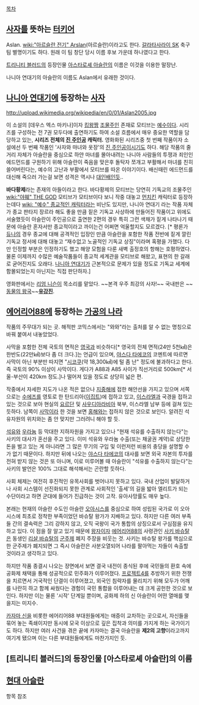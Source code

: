 [[목차]]

== [[사자]]를 뜻하는 [[터키어]] ==
Aslan. [[wiki:"아르슬란 전기" Arslan]](아르슬란)이라고도 한다. [[갈라타사라이 SK]] 축구팀 별명이기도 하다. 원래 이 팀 창단 당시 이름 후보 가운데 하나였다고 한다.

[[트리니티 블러드]]의 등장인물 [[아스타로셰 아슬란]]의 이름은 이것을 이용한 말장난.

나니아 연대기의 아슬란의 이름도 Aslan에서 유래한 것이다.

== [[나니아 연대기]]에 등장하는 [[사자]] ==
http://upload.wikimedia.org/wikipedia/en/0/01/Aslan2005.jpg

이 소설의 [데우스 엑스 마키나]이자 [[킹왕짱]] [[조물주]]인 존재로 모티브는 [[예수]]이다. 시리즈를 구성하는 전 7권 모두다에 출연하기도 하여 소설 흐름에서 매우 중요한 역할을 담당하고 있는, '''시리즈 전체의 [[진 주인공]] 캐릭터.''' 영화화된 시리즈중 첫 번째 작품이자 소설에선 두 번째 작품인 '사자와 마녀와 옷장'의 [[진 주인공]]이시기도 하다. 해당 작품의 줄거리 자체가 아슬란을 중심으로 하얀 마녀를 몰아내려는 나니아 사람들의 투쟁과 죄인인 에드먼드를 구원하기 위해 아슬란이 죽음을 맞은후 돌탁자 쪼개고 부활해서 마녀를 친히 쓸어버린다는, 예수의 고난과 부활에서 모티브를 따온 이야기이다. 배신때린 에드먼드를 대신해 죽으러 가는걸 보면 성격은 역시나 [[대인배]]인듯.. 

'''바다황제'''라는 존재의 아들이라고 한다. 바다황제의 모티브는 당연히 기독교의 조물주인 [[wiki:"야훼" THE GOD]] 모티브가 모티브이다 보니 작중 대놓고 [[먼치킨]] 캐릭터로 등장하는데다 [[wiki: "예수" 종교적인 캐릭터]]라는 비난도 있지만, 나니아 연대기 라는 작품 자체가 종교 판타지 장르라 해도 좋을 만큼 짙은 기독교 사상하에 만들어진 작품이고 위에도 서술했듯이 아슬란이 주인공으로 출연한 2편의 경우 특히 그런 색채가 짙게 나타나기 때문에 아슬란 혼자서만 종교적이라고 까이는건 어쩌면 억울할지도 모르겠다. [* 평론가 [[듀나]]의 경우 종교에 대해 공격적인 입장인 만큼 아슬란을 포함한 작품 전반에 짙게 깔린 기독교 정서에 대해 대놓고 “재수없고 노골적인 기독교 상징"이라며 혹평을 가했다. 다만 인정할 부분은 인정하기도 했고 해양 모험을 다룬 새벽 출정호의 항해는 호평하였다. 물론 이제까지 수많은 예술작품들이 종교적 세계관을 모티브로 해왔고, 표현의 한 갈래로 굳어진지도 오래다. [[나니아 연대기]]가 근본적으로 문제가 있을 정도로 기독교 세계에 함몰되었는지 아닌지는 직접 판단하자.] 

영화판에서는 [[리엄 니슨]]이 목소리를 맡았다. ~~본격 우주 최강의 사자!~~ 국내판은 ~~[[동물의 왕국]]~~'''[[유강진]]'''.

== [[에어리어88]]에 등장하는 [[가공의 나라]] ==
작품의 주무대가 되는 곳. 해적판 코믹스에서는 "와와"라는 출처를 알 수 없는 명칭으로 바꿔 붙여서 내놓았었다. 

사막을 포함한 전체 국토의 면적은 [[영국]]과 비슷하다[* 영국의 전체 면적(24만 5천㎢)은 한반도(22만㎢)보다 좀 더 크다.]는 언급이 있으며, [[야스다 타에코]]의 코멘트에 따르면 사막이 아닌 부분만 따지면 "[[시코쿠]](약 18,300㎢)에 털 좀 난" 정도에 불과하다고 한다. 즉 국토의 90% 이상이 사막이다. 게다가 A88과 A85 사이가 직선거리로 500km[* 서울-부산이 420km 정도.]나 떨어져 있을 정도로 상당히 넓은 편.

작중에서 자세한 지도가 나온 적은 없으나 [[지중해]]에 접한 해안선을 가지고 있으며 서쪽으로는 [[수에즈]]를 영토로 한 탄드리아([[이집트]])에 접하고 있고, [[이스라엘]]과 국경을 접하고 있는 것으로 보아 현실의 [[요르단]] 및 [[사우디아라비아]] 북부, 이스라엘 남부 등에 걸쳐 있는 듯하다. 남쪽이 [[사막]]이라 한 것을 보면 [[홍해]]와는 접하지 않은 것으로 보인다. 알려진 석유자원의 위치와는 좀 안 맞지만 그러려니 해야 할 듯.

[[석유]]와 [[우라늄]] 등 막대한 지하자원을 가지고 있으나 "현재 석유를 수출하지 않는다"는 사키의 대사가 혼선을 주고 있다. 이미 석유와 우라늄 수출(또는 채굴권 계약)로 상당한 돈을 벌고 있는 게 아니라면 그 많은 무기의 구입 및 이런저런 비용의 충당을 설명할 수가 없기 때문이다. 하지만 뒤에 나오는 [[야스다 타에코]]의 대사를 보면 외국 자본의 투자를 전혀 받지 않는 것은 또 아니며, 이로 미루어볼 때 아슬란이 "석유를 수출하지 않는다"는 사키의 발언은 100% 그대로 해석해서는 곤란할 듯하다.

사회 체제는 여전히 후진적인 유목사회를 벗어나지 못하고 있다. 국내 산업이 발달하거나 사회 시스템이 선진화되지 못한 관계로 사회적인 '출세'의 길을 밟아 엘리트가 되는 수단이라고 하면 군대에 들어가 진급하는 것이 고작. 유아사망률도 매우 높다.

본래는 현재의 아슬란 수도인 아슬란 [[오아시스]]를 중심으로 하여 성립된 국가로 이 오아시스에 최초로 정착한 부족이었던 바슈탈 왕가가 지배하고 있다. 하지만 다른 여러 부족들 간의 결속력은 그리 강하지 않고, 오직 국왕이 국가 통합의 상징으로서 구심점을 유지하고 있다. 이 점을 잘 알고 있기 때문에 [[왕자]]이자 [[에어리어88]]의 사령관인 [[사키 바슈탈]]은 동생인 [[리샬 바슈탈]]의 [[군주제]] 폐지 주장을 비웃는 것. 사키는 바슈탈 왕가를 핵심으로 한 군주제가 폐지되면 그 즉시 아슬란은 사분오열되어 나라를 팔아먹는 자들이 속출할 것이라고 생각하고 있다.

하지만 작품 종결시 나오는 장면에서 보면 결국 내전이 종식된 후에 국민들의 환호 속에 공화제 채택을 통해 성공적으로 민주화가 이루어졌다. [[프로젝트4]]를 추방하기 위한 전쟁을 치르면서 거국적인 단결이 이루어졌고, 외국인 침략자를 물리치기 위해 모두가 어깨를 나란히 하고 함께 싸웠다는 경험이 국민 통합을 이루어내는 데 크게 공헌한 것으로 보인다. 하지만 이는 물론 '시작' 단계일 뿐이며, 공화제 하의 신 아슬란이 어떤 열매를 맺을지는 미지수.

[[카자마 신]]을 비롯한 에어리어88 부대원들에게는 애증이 교차하는 곳으로서, 자신들을 묶어 놓는 족쇄이지만 동시에 모국 이상으로 깊은 집착과 의미를 가지게 하는 국가이기도 하다. 하지만 여러 사건을 겪은 끝에 카자마는 결국 아슬란을 '''제2의 고향'''이라고까지 여기게 됐으며 이는 다른 부대원들에게도 마찬가지인 듯.

== [트리니티 블러드]의 등장인물 [아스타로셰 아슬란]의 이름 ==

== [[현대 아슬란]] ==
항목 참조 
